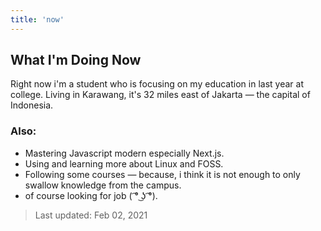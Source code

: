 ```yaml
---
title: 'now'
---
```


## What I'm Doing Now

Right now i'm a student who is focusing on my education in last year at college. Living in Karawang, it's 32 miles east of Jakarta — the capital of Indonesia.

### Also:

- Mastering Javascript modern especially Next.js.
- Using and learning more about Linux and FOSS.
- Following some courses — because, i think it is not enough to only swallow knowledge from the campus.
- of course looking for job ( ͡° ͜ʖ ͡°).

> Last updated: Feb 02, 2021
